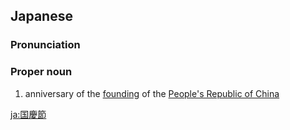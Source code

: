 {{also|国庆节}}
==Japanese==
{{ja-kanjitab|こく|k1=こっ|けい|せつ}}

===Pronunciation===
{{ja-pron|こっけいせつ}}

===Proper noun===
{{ja-pos|proper|こっけいせつ}}

# anniversary of the [[founding]] of the [[People's Republic of China]]

[[ja:国慶節]]